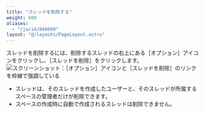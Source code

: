```yaml
---
title: "スレッドを削除する"
weight: 600
aliases:
  - "/ja/id/040699"
layout: "@/layouts/PageLayout.astro"
---
```




スレッドを削除するには、削除するスレッドの右上にある<Wovn>［オプション］</Wovn>アイコンをクリックし、<Wovn>［スレッドを削除］</Wovn>をクリックします。
<Img src="/k/kintone/img-ja/delete_thread_img01.png" alt="スクリーンショット：［オプション］アイコンと［スレッドを削除］のリンクを枠線で強調している" />

<Note>

* スレッドは、そのスレッドを作成したユーザーと、そのスレッドが所属するスペースの管理者だけが削除できます。
* スペースの作成時に自動で作成されるスレッドは削除できません。

</Note>
